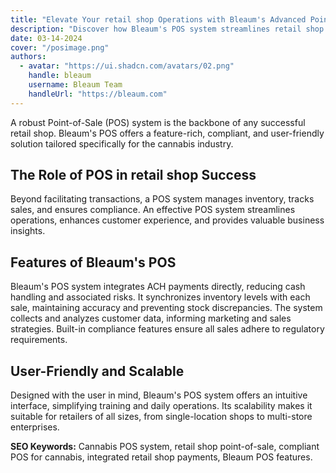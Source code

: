 ```yaml
---
title: "Elevate Your retail shop Operations with Bleaum's Advanced Point-of-Sale System"
description: "Discover how Bleaum's POS system streamlines retail shop operations, ensures compliance, and enhances customer experience."
date: 03-14-2024
cover: "/posimage.png"
authors:
  - avatar: "https://ui.shadcn.com/avatars/02.png"
    handle: bleaum
    username: Bleaum Team
    handleUrl: "https://bleaum.com"
---
```


A robust Point-of-Sale (POS) system is the backbone of any successful retail shop. Bleaum's POS offers a feature-rich, compliant, and user-friendly solution tailored specifically for the cannabis industry.

## The Role of POS in retail shop Success

Beyond facilitating transactions, a POS system manages inventory, tracks sales, and ensures compliance. An effective POS system streamlines operations, enhances customer experience, and provides valuable business insights.

## Features of Bleaum's POS

Bleaum's POS system integrates ACH payments directly, reducing cash handling and associated risks. It synchronizes inventory levels with each sale, maintaining accuracy and preventing stock discrepancies. The system collects and analyzes customer data, informing marketing and sales strategies. Built-in compliance features ensure all sales adhere to regulatory requirements.

## User-Friendly and Scalable

Designed with the user in mind, Bleaum's POS system offers an intuitive interface, simplifying training and daily operations. Its scalability makes it suitable for retailers of all sizes, from single-location shops to multi-store enterprises.

**SEO Keywords:** Cannabis POS system, retail shop point-of-sale, compliant POS for cannabis, integrated retail shop payments, Bleaum POS features. 